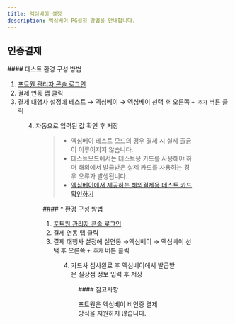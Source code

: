 ```yaml
---
title: 엑심베이 설정
description: 엑심베이 PG설정 방법을 안내합니다.
---
```




## 인증결제

<Tabs>
<Tab title="테스트 결제">
#### 테스트 환경 구성 방법

1. [포트원 관리자 콘솔 로그인](https://admin.portone.io/integration)
2. 결제 연동 탭 클릭
3. 결제 대행사 설정에 테스트 → 엑심베이 → 엑심베이 선택 후 오른쪽 `+ 추가` 버튼 클릭

<Figure src={image1} caption="테스트 환경 설정예시" />

4. 자동으로 입력된 값 확인 후 저장

<Figure src={image2} caption="테스트 환경 상세 설정 예시" />

> - 엑심베이 테스트 모드의 경우 결제 시 실제 출금이 이루어지지 않습니다.
> - 테스트모드에서는 테스트용 카드를 사용해야 하며 해외에서 발급받은 실제 카드를 사용하는 경우 오류가 발생됩니다.
> - [엑심베이에서 제공하는 해외결제용 테스트 카드 확인하기](https://support.eximbay.com/hc/ko/articles/360059014854-%EA%B2%B0%EC%A0%9C%ED%85%8C%EC%8A%A4%ED%8A%B8%EB%A5%BC-%EC%A7%84%ED%96%89%ED%95%B4%EB%B3%B4%EA%B3%A0-%EC%8B%B6%EC%9D%80%EB%8D%B0-%ED%95%B4%EC%99%B8%EC%B9%B4%EB%93%9C%EA%B0%80-%EC%97%86%EC%8A%B5%EB%8B%88%EB%8B%A4-%EC%96%B4%EB%96%BB%EA%B2%8C-%ED%95%A0-%EC%88%98-%EC%9E%88%EB%82%98%EC%9A%94-)

</Tab>

<Tab title="실 결제">
#### * 환경 구성 방법

1. [포트원 관리자 콘솔 로그인](https://admin.portone.io/integration)
2. 결제 연동 탭 클릭
3. 결제 대행사 설정에 실연동 →엑심베이 → 엑심베이 선택 후 오른쪽 `+ 추가` 버튼 클릭

<Figure src={image3} caption="실 환경 설정 예시" />

4. 카드사 심사완료 후 엑심베이에서 발급받은 실상점 정보 입력 후 저장

<Figure src={image4} caption="실 환경 상세 설정 예시" />

</Tab>
</Tabs>

<Hint style="success">
#### 참고사항

포트원은 엑심베이 비인증 결제 방식을 지원하지 않습니다.

</Hint>
